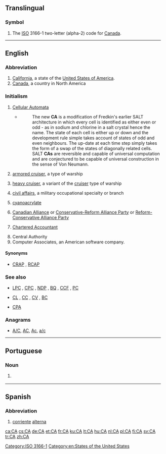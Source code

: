 {{also|Appendix:Variations of "ca"}}
==Translingual==

===Symbol===
{{head|mul|symbol}}
# The [[ISO]] 3166-1 two-letter (alpha-2) code for [[Canada]].

[[Category:ISO 3166-1]]
----

==English==

===Abbreviation===
{{rfc-header|Abbreviation}}
{{head|en|abbreviation}}

# [[California]], a state of the [[United States of America]].
# [[Canada]], a country in North America

===Initialism===
{{rfc-header|Initialism}}
{{head|en|initialism}}

# {{context|computing|lang=en}} [[Cellular Automata]]
#* {{quote-web
    | date = 2012-07-03
    | author = Mike James
    | title = A New Computational Universe - Fredkin's SALT CA
    | site = www.i-programmer.info
    | url = http://www.i-programmer.info/news/112-theory/4445-a-new-computational-universe-fredkins-salt-ca.html
    | accessdate = 2012-10-25}}
#*: The new '''CA''' is a modification of Fredkin's earlier SALT architecture in which every cell is identified as either even or odd  - as in sodium and chlorine in a salt crystal hence the name. The state of each cell is either up or down and the development rule simple takes account of states of odd and even neighbours. The up-date at each time step simply takes the form of a swap of the states of diagonally related cells. SALT '''CAs''' are reversible and capable of universal computation and are conjectured to be capable of universal construction in the sense of Von Neumann.
# {{context|US|nautical|lang=en}} [[armored cruiser]], a type of warship
# {{context|US|nautical|lang=en}} [[heavy cruiser]], a variant of the [[cruiser]] type of warship
# {{context|US|military|lang=en}} [[civil affairs]], a military occupational specialty or branch
# {{context|organic compound|lang=en}} [[cyanoacrylate]]
# {{context|Canada|politics|lang=en}} [[Canadian Alliance]] or [[Conservative-Reform Alliance Party]] or [[Reform-Conservative Alliance Party]]
# {{context|Scotland|Canada|AU|NZ|South Africa|lang=en}} [[w:Chartered Accountant|Chartered Accountant]]
# Central Authority
# Computer Associates, an American software company.

====Synonyms====
* {{sense|Canadian politics}} [[CRAP]] , [[RCAP]]

===See also===
* {{sense|Canadian politics}} [[LPC]] , [[CPC]] , [[NDP]] , [[BQ]] , [[CCF]] , [[PC]]
* {{sense|US navy}} [[CL]] , [[CC]] , [[CV]] , [[BC]]
* {{sense|accountant}} [[CPA]]

===Anagrams===
* [[A/C#English|A/C]], [[AC#English|AC]], [[Ac#English|Ac]], [[a/c#English|a/c]]

[[Category:en:States of the United States]]

----

==Portuguese==

===Noun===
{{pt-noun|f|-}}

# {{lb|pt|electricity}} {{abbreviation of|corrente alternada|lang=pt}} {{l|en|AC}}

----

==Spanish==

===Abbreviation===
{{rfc-header|Abbreviation}}
{{head|es|abbreviation}}

# [[corriente]] [[alterna]] {{gloss|[[AC]] or [[alternating current]]}}

[[ca:CA]]
[[cs:CA]]
[[de:CA]]
[[et:CA]]
[[fr:CA]]
[[ku:CA]]
[[lt:CA]]
[[hu:CA]]
[[nl:CA]]
[[pl:CA]]
[[fi:CA]]
[[sv:CA]]
[[tr:CA]]
[[zh:CA]]